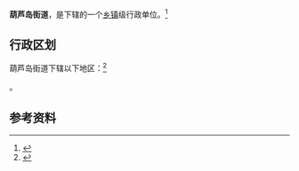 {{中国乡级行政区|21/14/03/001/000}}

'''葫芦岛街道'''，是{{PRC admin/fullname|21/14/03/001/000|3}}下辖的一个[[乡镇|乡镇]]级行政单位。<ref>{{PRC admin/ref sgc|{{PRC admin/parent|21/14/03/001/000}}}}</ref>

== 行政区划 ==

葫芦岛街道下辖以下地区：<ref>{{PRC admin/ref sgc|21/14/03/001/000}}</ref>

{{PRC admin/children|21/14/03/001/000}}。

== 参考资料 ==

{{reflist}}

{{行政区划小作品}}
{{PRC admin/navcat|21/14/03/001/000}}